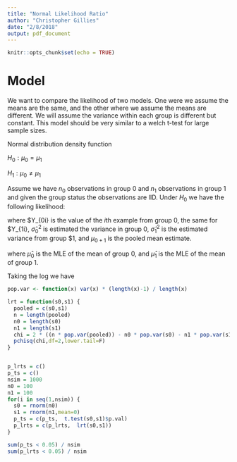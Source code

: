 ```yaml
---
title: "Normal Likelihood Ratio"
author: "Christopher Gillies"
date: "2/8/2018"
output: pdf_document
---
```


```r
knitr::opts_chunk$set(echo = TRUE)
```

# Model
We want to compare the likelihood of two models. One were we assume the means are the same, and the other where we assume the means are different. We will assume the variance within each group is different but constant. This model should be very similar to a welch t-test for large sample sizes.

Normal distribution density function
\begin{equation}
f(x|\mu,\sigma^2) = \frac{1}{\sqrt{2 \pi \sigma^2}} \exp \left [ -\frac{(x-\mu)^2}{2\sigma^2} \right ]
\end{equation}

$H_0: \mu_0 = \mu_1$

$H_1: \mu_0 \ne \mu_1$



Assume we have $n_0$ observations in group 0 and $n_1$ observations in group 1 and given the group status the observations are IID.
Under $H_0$ we have the following likelihood:

\begin{equation}
L(Y|H_0) = \left ( \frac{1}{\sqrt{2 \pi \hat \sigma_0^2}} \right )^{n_0}  \left ( \frac{1}{\sqrt{2 \pi \hat \sigma_1^2}} \right )^{n_1} \exp \left [ -\sum_{i=0}^{n_0}\frac{(Y_{0i}- \hat \mu_{0+1})^2}{2 \hat \sigma_0^2} \right ] \exp \left [ -\sum_{i=0}^{n_1}\frac{(Y_{1i}- \hat \mu_{0+1})^2}{2 \hat \sigma_1^2} \right ]
\end{equation}

where $Y_{0i} is the value of the $i$th example from group 0, the same for $Y_{1i}, $\hat \sigma_0^2$ is estimated the variance in group 0, $\hat \sigma_1^2$ is the estimated variance from group $1, and  $\mu_{0+1}$ is the pooled mean estimate.

\begin{equation}
L(Y|H_1) = \left ( \frac{1}{\sqrt{2 \pi \hat \sigma_0^2}} \right )^{n_0} \left ( \frac{1}{\sqrt{2 \pi \hat \sigma_1^2}} \right )^{n_1} \exp \left [ -\sum_{i=0}^{n_0}\frac{(Y_{0i}- \hat \mu_{0})^2}{2 \hat \sigma_0^2} \right ] \exp \left [ -\sum_{i=0}^{n_1}\frac{(Y_{1i}- \hat \mu_{1})^2}{2 \hat \sigma_1^2} \right ]
\end{equation}

where $\hat \mu_{0}$ is the MLE of the mean of group 0, and $\hat \mu_{1}$ is the MLE of the mean of group 1.

\begin{equation}
\frac{ L(Y|H_0) }{L(Y|H_1)} = \frac { \exp \left [ -\sum_{i=0}^{n_0}(Y_{0i}- \hat \mu_{0+1})^2 \right ] \exp \left [ -\sum_{i=0}^{n_1}(Y_{1i}- \hat \mu_{0+1})^2 \right ] } {\exp \left [ -\sum_{i=0}^{n_0}(Y_{0i}- \hat \mu_{0})^2 \right ] \exp \left [ -\sum_{i=0}^{n_1}(Y_{1i}- \hat \mu_{1})^2 \right ] } = \frac{ \exp(-n \sigma_{0+1}) } {  \exp(-n_0 \sigma_{0} - n_1 \sigma_{1})  }
\end{equation}


Taking the log we have
\begin{equation}
-2 \log \left ( \frac{ L(Y|H_0) }{L(Y|H_1)} \right ) = 2 ( n \hat \sigma_{0+1} - n_0 \hat \sigma_{0} - n_1 \hat \sigma_{1} )
\end{equation}

\begin{equation}
-2 \log \left ( \frac{ L(Y|H_0) }{L(Y|H_1)} \right ) \sim \chi^2_2
\end{equation}


```r
pop.var <- function(x) var(x) * (length(x)-1) / length(x)

lrt = function(s0,s1) {
  pooled = c(s0,s1)
  n = length(pooled)
  n0 = length(s0)
  n1 = length(s1)
  chi = 2 * ((n * pop.var(pooled)) - n0 * pop.var(s0) - n1 * pop.var(s1))
  pchisq(chi,df=2,lower.tail=F)
}


p_lrts = c()
p_ts = c()
nsim = 1000
n0 = 100
n1 = 100
for(i in seq(1,nsim)) {
  s0 = rnorm(n0)
  s1 = rnorm(n1,mean=0)
  p_ts = c(p_ts,  t.test(s0,s1)$p.val)
  p_lrts = c(p_lrts,  lrt(s0,s1)) 
}

sum(p_ts < 0.05) / nsim
sum(p_lrts < 0.05) / nsim
```
